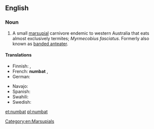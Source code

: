 ==English==
{{wikipedia}}
===Noun===
{{en-noun}}

# A small [[marsupial]] carnivore endemic to western Australia that eats almost exclusively termites; ''Myrmecobius fasciatus''.  Formerly also known as [[banded anteater]].

====Translations====
{{trans-top|small marsupial}}
* Finnish: {{t-|fi|pussimuurahaiskarhu}}, {{t-|fi|numbatti}}
* French: '''numbat''' {{m}}, {{t|fr|myrmécopie à bandes|m}}
* German: {{t|de|Ameisenbeutler|m}}
{{trans-mid}}
* Navajo: {{tø|nv|tsinaʼayąʼii yildeełí}}
* Spanish: {{t-|es|numbat|m}}
* Swahili: {{t|sw|numbati}}
* Swedish: {{t|sv|myrpungdjur|n}}
{{trans-bottom}}

[[Category:en:Marsupials]]

[[et:numbat]]
[[pl:numbat]]